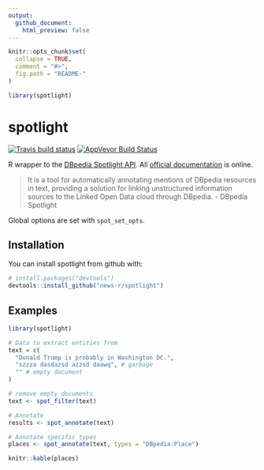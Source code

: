 ```yaml
---
output: 
  github_document:
    html_preview: false
---
```


```r
knitr::opts_chunk$set(
  collapse = TRUE,
  comment = "#>",
  fig.path = "README-"
)

library(spotlight)
```

# spotlight

[![Travis build status](https://travis-ci.org/news-r/spotlight.svg?branch=master)](https://travis-ci.org/news-r/spotlight) [![AppVeyor Build Status](https://ci.appveyor.com/api/projects/status/github/JohnCoene/spotlight?branch=master&svg=true)](https://ci.appveyor.com/project/JohnCoene/spotlight)

R wrapper to the [DBpedia Spotlight API](http://www.dbpedia-spotlight.org/). All [official documentation](https://github.com/dbpedia-spotlight/dbpedia-spotlight-model) is online.

> It is a tool for automatically annotating mentions of DBpedia resources in text, providing a solution for linking unstructured information sources to the Linked Open Data cloud through DBpedia. - DBpedia Spotlight

Global options are set with `spot_set_opts`.

## Installation

You can install spotlight from github with:

```r
# install.packages("devtools")
devtools::install_github("news-r/spotlight")
```

## Examples

```r
library(spotlight)

# Data to extract entities from 
text = c(
  "Donald Trump is probably in Washington DC.",
  "szzza dasdazsd azzsd daawq", # garbage
  "" # empty document
)

# remove empty documents
text <- spot_filter(text)

# Annotate
results <- spot_annotate(text)

# Annotate specific types
places <- spot_annotate(text, types = "DBpedia:Place")

knitr::kable(places)
```

